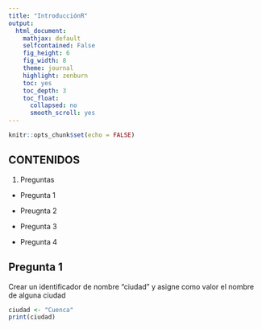 ```yaml
---
title: "IntroducciónR"
output:
  html_document:
    mathjax: default
    selfcontained: False
    fig_height: 6
    fig_width: 8
    theme: journal
    highlight: zenburn
    toc: yes
    toc_depth: 3
    toc_float:
      collapsed: no
      smooth_scroll: yes
---
```


```r
knitr::opts_chunk$set(echo = FALSE)
```
## CONTENIDOS
1. Preguntas

* Pregunta 1

* Preugnta 2

* Pregunta 3 

* Pregunta 4


## Pregunta 1
Crear un identificador de nombre "ciudad" y asigne como valor el nombre de alguna ciudad

```r

ciudad <- "Cuenca"
print(ciudad)

```
